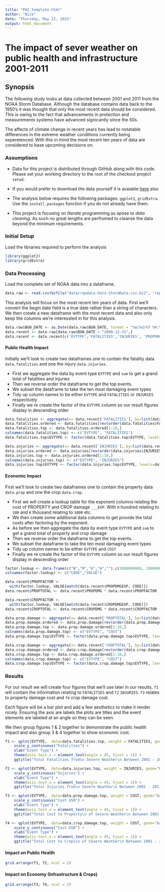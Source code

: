 ```yaml
---
title: "PA2_template.html"
author: "Nick"
date: "Thursday, May 21, 2015"
output: html_document
---
```


# The impact of sever weather on public health and infrastructure 2001-2011

## Synopsis 

The following study looks at data collected between 2001 and 2011 from the NOAA Storm Database.  Although the database contains data back to the 1950's it was thought that only the most recent data should be considered.  This is owing to the fact that advancements in protection and measurements systems have advanced signicantly since the 50s.

The affects of climate change in recent years has lead to notatable differences in the extreme weather conditions currently being expereienced.  With this in mind the most recent ten years of data are considered to base upcoming decisions on.

### Assumptions

- Data for this project is distributed through GitHub along with this code.  Please set your working directory to the root of the checkout project `setwd`.

- If you would prefer to download the data yourself it is avaiable [here](https://d396qusza40orc.cloudfront.net/repdata%2Fdata%2FStormData.csv.bz2) also

- The analysis below requires the following packages: `ggplot2`, `gridExtra`.  Use the `install.packages` function if you do not already have them.

- This project is focusing on *literate* programming as apose to *data cleaning*. As such no great lengths are perfromed to cleanse the data beyond the minimum requirements.

### Initial Setup

Load the libraries required to perform the analysis

```r
library(ggplot2)
library(gridExtra)
```


### Data Processing

Load the complete set of NOAA data into a dataframe.

```r
data.raw <- read.csv(bzfile("data/repdata-data-StormData.csv.bz2", "repdata-data-StormData.csv"), stringsAsFactors=FALSE)
```

This analysis will focus on the most recent ten years of data.  First we'll convert the begin date field is a true date rather than a string of characters.  We then create a new dataframe with the most recent data and also only keep the columns we're interessted in for this analysis. 

```r
data.raw$BGN_DATE <- as.Date(data.raw$BGN_DATE, format = "%m/%d/%Y %H:%M:%S")
data.recent <- data.raw[data.raw$BGN_DATE > "2000-12-31",]
data.recent <- data.recent[c('EVTYPE','FATALITIES','INJURIES', 'PROPDMG',  'PROPDMGEXP', 'CROPDMG', 'CROPDMGEXP')]
```

#### Public Health Impact

Initially we'll look to create two dataframes one to contain the fatality data `data.fatalities` and one the injury `data.injuries`.

- First we aggregate the data by event type `EVTYPE` and `sum` to get a grand total of fatalities and injuries
- Then we reverse order the dataframe to get the top events.
- We subset the dataframe to take the ten most damaging event types
- Tidy up column names to be either `EVTYPE` and `FATALITIES` or `INJURIES` respectively
- Finally we re create the factor of the `EVTYPE` column so our result figures display in descending order

```r
data.fatalities <- aggregate(x= data.recent['FATALITIES'], by=list(data.recent$EVTYPE), FUN=sum, na.rm=TRUE)
data.fatalities.ordered <- data.fatalities[rev(order(data.fatalities$FATALITIES)),]
data.fatalities.top <- data.fatalities.ordered[1:10,]
colnames(data.fatalities.top) <- c("EVTYPE", "FATALITIES")
data.fatalities.top$EVTYPE <- factor(data.fatalities.top$EVTYPE, levels=data.fatalities.top[rev(order(data.fatalities.top$FATALITIES)), "EVTYPE"])

data.injuries <- aggregate(x= data.recent['INJURIES'], by=list(data.recent$EVTYPE), FUN=sum, na.rm=TRUE)
data.injuries.ordered <- data.injuries[rev(order(data.injuries$INJURIES)),]
data.injuries.top <- data.injuries.ordered[1:10,]
colnames(data.injuries.top) <- c("EVTYPE", "INJURIES")
data.injuries.top$EVTYPE <- factor(data.injuries.top$EVTYPE, levels=data.injuries.top[rev(order(data.injuries.top$INJURIES)), "EVTYPE"])
```


#### Economic Impact

First we'll look to create two dataframes one to contain the property data `data.prop` and one the crop `data.crop`.

- First we will create a lookup table for the exponent columns relating the cost of PROPERTY and CROP damage `___EXP`. With `H` hundred relating to `100` and `K` thousand relating to `1000` etc.
- We then create some additional data columns to get provide the total costs after factoring by the exponent.
- As before we then aggregate the data by event type `EVTYPE` and `sum` to get a grand total of property and crop damage
- Then we reverse order the dataframe to get the top events.
- We subset the dataframe to take the ten most damaging event types
- Tidy up column names to be either `EVTYPE` and `COST`
- Finally we re create the factor of the `EVTYPE` column so our result figures display in descending order

```r
factor.lookup <- data.frame(c("B","M","K","H",""),c(1000000000, 1000000, 1000, 100, 1))
colnames(factor.lookup) <- c("CODE","VALUE")

data.recent$PROPFACTOR <-
  with(factor.lookup, VALUE[match(data.recent$PROPDMGEXP, CODE)])
data.recent$PROPTOTAL <- data.recent$PROPDMG * data.recent$PROPFACTOR

data.recent$CROPFACTOR <-
  with(factor.lookup, VALUE[match(data.recent$CROPDMGEXP, CODE)])
data.recent$CROPTOTAL <- data.recent$CROPDMG * data.recent$CROPFACTOR

data.prop.damage <- aggregate(x= data.recent['PROPTOTAL'], by=list(data.recent$EVTYPE), FUN=sum, na.rm=TRUE)
data.prop.damage.ordered <- data.prop.damage[rev(order(data.prop.damage$PROPTOTAL)),]
data.prop.damage.top <- data.prop.damage.ordered[1:10,]
colnames(data.prop.damage.top) <- c("EVTYPE", "COST")
data.prop.damage.top$EVTYPE <- factor(data.prop.damage.top$EVTYPE, levels=data.prop.damage.top[rev(order(data.prop.damage.top$COST)), "EVTYPE"])

data.crop.damage <- aggregate(x= data.recent['CROPTOTAL'], by=list(data.recent$EVTYPE), FUN=sum, na.rm=TRUE)
data.crop.damage.ordered <- data.crop.damage[rev(order(data.crop.damage$CROPTOTAL)),]
data.crop.damage.top <- data.crop.damage.ordered[1:10,]
colnames(data.crop.damage.top) <- c("EVTYPE", "COST")
data.crop.damage.top$EVTYPE <- factor(data.crop.damage.top$EVTYPE, levels=data.crop.damage.top[rev(order(data.crop.damage.top$COST)), "EVTYPE"])
```


### Results 

For our result we will create four figures that we'll use later in our results,  `f1` will contain the information relating to `FATALITIES` and `f2` `INJURIES`.  `f3` relates to property damage cost and `f4` crop damage cost.

Each figure will be a bar plot and add a few aesthetics to make it render nicely.  Ensuring the axis are labels the plots are titles and the event elements are labeled at an angle so they can be seen.

We then group figures 1 & 2 together to demonstrate the public health impact and also group 3 & 4 together to show economic cost.

```r
f1 <- qplot(EVTYPE,  data=data.fatalities.top, weight = FATALITIES, geom="bar") + 
    scale_y_continuous("Fatalities") +
    xlab("Event Type") + 
    theme(axis.text.x = element_text(angle = 45, hjust = 1)) +
    ggtitle("Total Fatalities from\n Severe Weather\n Between 2001 - 2011")

f2 <- qplot(EVTYPE,  data=data.injuries.top, weight = INJURIES, geom="bar") + 
    scale_y_continuous("Injuries") +
    xlab("Event Type") + 
    theme(axis.text.x = element_text(angle = 45, hjust = 1)) +
    ggtitle("Total Injuries from\n Severe Weather\n Between 2001 - 2011")

f3 <- qplot(EVTYPE,  data=data.prop.damage.top, weight = COST, geom="bar") + 
    scale_y_continuous("Cost USD") +
    xlab("Event Type") + 
    theme(axis.text.x = element_text(angle = 45, hjust = 1)) +
    ggtitle("Total Cost to Property\n of Severe Weather\n Between 2001 - 2011")

f4 <- qplot(EVTYPE,  data=data.crop.damage.top, weight = COST, geom="bar") + 
    scale_y_continuous("Cost USD") +
    xlab("Event Type") + 
    theme(axis.text.x = element_text(angle = 45, hjust = 1)) +
    ggtitle("Total Cost to Crops\n of Severe Weather\n Between 2001 - 2011")
```

#### Impact on Public Health
```r
grid.arrange(f1, f2, ncol = 2)
```

#### Impact on Economy (Infrastructure & Crops)
```r
grid.arrange(f3, f4, ncol = 2)
```



